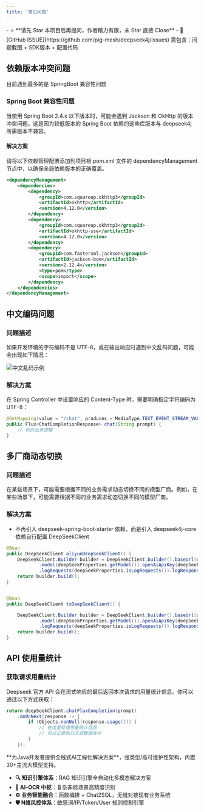 ```yaml
---
title: '常见问题'
---
```


<Card title="写在最前：问题咨询请直接点击此处提交 ISSUE" icon="star" href="https://github.com/pig-mesh/deepseek4j/issues">
- ⭐️ **请先 Star 本项目后再提问，作者精力有限，未 Star 直接 Close**
- 🐞 [GitHub ISSUE](https://github.com/pig-mesh/deepseek4j/issues) 需包含：问题截图 + SDK版本 + 配置代码  
</Card>

## 依赖版本冲突问题

<Warning>目前遇到最多的是 SpringBoot 兼容性问题</Warning>

### Spring Boot 兼容性问题

当使用 Spring Boot 2.4.x 以下版本时，可能会遇到 Jackson 和 OkHttp 的版本冲突问题。这是因为较低版本的 Spring Boot 依赖的这些库版本与 deepseek4j 所需版本不兼容。

#### 解决方案

<Warning>请将以下依赖管理配置添加到项目根 pom.xml 文件的 dependencyManagement 节点中，以确保全局依赖版本的正确覆盖。</Warning>

```xml
<dependencyManagement>
    <dependencies>
        <dependency>
            <groupId>com.squareup.okhttp3</groupId>
            <artifactId>okhttp</artifactId>
            <version>4.12.0</version>
        </dependency>
        <dependency>
            <groupId>com.squareup.okhttp3</groupId>
            <artifactId>okhttp-sse</artifactId>
            <version>4.12.0</version>
        </dependency>
        <dependency>
            <groupId>com.fasterxml.jackson</groupId>
            <artifactId>jackson-bom</artifactId>
            <version>2.12.4</version>
            <type>pom</type>
            <scope>import</scope>
        </dependency>
    </dependencies>
</dependencyManagement>
```

## 中文编码问题

### 问题描述

如果开发环境的字符编码不是 UTF-8，或在输出响应时遇到中文乱码问题，可能会出现如下情况：

<img src='https://minio.pigx.vip/oss/202502/1739196317.png' alt='中文乱码示例' />

### 解决方案

在 Spring Controller 中设置响应的 Content-Type 时，需要明确指定字符编码为 UTF-8：

```java
@GetMapping(value = "/chat", produces = MediaType.TEXT_EVENT_STREAM_VALUE + ";charset=UTF-8")
public Flux<ChatCompletionResponse> chat(String prompt) {
    // 你的业务逻辑
}
```

## 多厂商动态切换

### 问题描述

在某些场景下，可能需要根据不同的业务需求动态切换不同的模型厂商。例如，在某些场景下，可能需要根据不同的业务需求动态切换不同的模型厂商。

### 解决方案

- 不再引入 deepseek-spring-boot-starter 依赖，而是引入 deepseek4j-core 依赖自行配置 DeepSeekClient

```java
@Bean
public DeepSeekClient aliyunDeepSeekClient() {
    DeepSeekClient.Builder builder = DeepSeekClient.builder().baseUrl(deepSeekProperties.getBaseUrl())
            .model(deepSeekProperties.getModel()).openAiApiKey(deepSeekProperties.getApiKey())
            .logRequests(deepSeekProperties.isLogRequests()).logResponses(deepSeekProperties.isLogResponses());
    return builder.build();
}


@Bean
public DeepSeekClient txDeepSeekClient() {

    DeepSeekClient.Builder builder = DeepSeekClient.builder().baseUrl(deepSeekProperties.getBaseUrl())
            .model(deepSeekProperties.getModel()).openAiApiKey(deepSeekProperties.getApiKey())
            .logRequests(deepSeekProperties.isLogRequests()).logResponses(deepSeekProperties.isLogResponses());
    return builder.build();
}
```

## API 使用量统计

### 获取请求用量统计

Deepseek 官方 API 会在流式响应的最后返回本次请求的用量统计信息。你可以通过以下方式获取：

```java
return deepSeekClient.chatFluxCompletion(prompt)
    .doOnNext(response -> {
        if (Objects.nonNull(response.usage())) {
            // 在这里处理用量统计信息
            // 可以记录到日志或数据库中
        }
    });
```

<Card title="PIG AI应用开发平台 | 适合中大型企业构建自主可控的AI中台" icon="link" href="https://ai.pig4cloud.com">
**为Java开发者提供全栈式AI工程化解决方案**，强类型/高可维护性架构，内置30+主流大模型支持。

- **🔍 知识引擎体系**：RAG 知识引擎全自动化多模态解决方案
- **📝 AI-OCR 中枢**：复杂非标场景高精度识别
- **⚙️ 业务智能融合**：函数编排 + Chat2SQL，无缝对接现有业务系统
- **🛡️ N维风控体系**：敏感词/IP/Token/User 规则控制引擎
</Card>